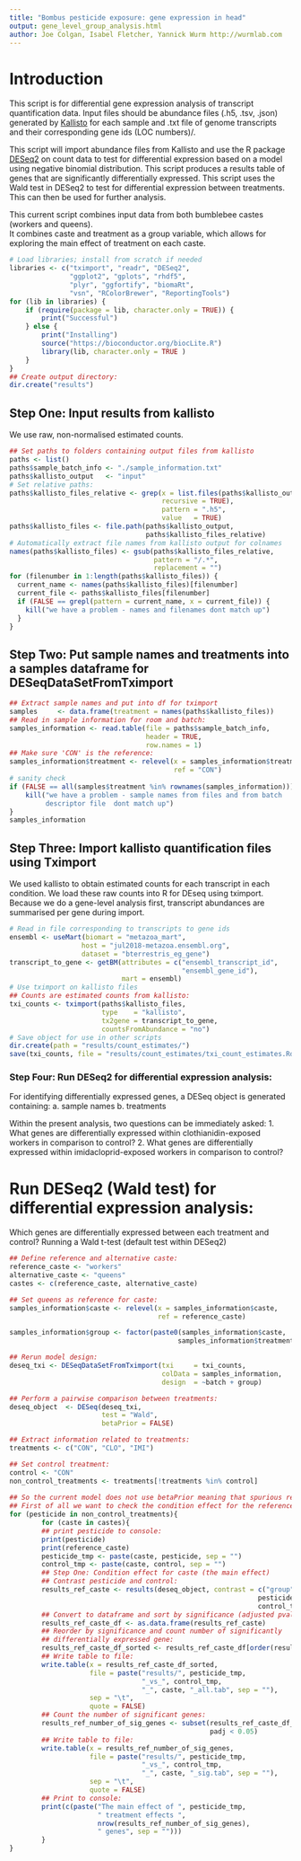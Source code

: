 ```yaml
--- 
title: "Bombus pesticide exposure: gene expression in head"
output: gene_level_group_analysis.html
author: Joe Colgan, Isabel Fletcher, Yannick Wurm http://wurmlab.com
--- 
```


# Introduction
This script is for differential gene expression analysis of transcript quantification data.
Input files should be abundance files (.h5, .tsv, .json) generated by [Kallisto](https://pachterlab.github.io/kallisto/manual) 
for each sample and .txt file of genome transcripts 
and their corresponding gene ids (LOC numbers)/.

This script will import abundance files from Kallisto and use the R package [DESeq2](http://bioconductor.org/packages/release/bioc/html/DESeq.html) on count data to test for 
differential expression based on a model using negative binomial distribution.
This script produces a results table of genes that are significantly differentially expressed. 
This script uses the Wald test in DESeq2 to test for differential expression between treatments.
This can then be used for further analysis. 

This current script combines input data from both bumblebee castes (workers and queens).  
It combines caste and treatment as a group variable, which allows for exploring the main effect of treatment on
each caste. 

```r
# Load libraries; install from scratch if needed
libraries <- c("tximport", "readr", "DESeq2",
               "ggplot2", "gplots", "rhdf5",
               "plyr", "ggfortify", "biomaRt",
               "vsn", "RColorBrewer", "ReportingTools")
for (lib in libraries) {
    if (require(package = lib, character.only = TRUE)) {
        print("Successful")
    } else {
        print("Installing")
        source("https://bioconductor.org/biocLite.R")
        library(lib, character.only = TRUE )
    }
}
## Create output directory:
dir.create("results")
```

## Step One: Input results from kallisto

We use raw, non-normalised estimated counts.
```r
## Set paths to folders containing output files from kallisto
paths <- list()
paths$sample_batch_info <- "./sample_information.txt"
paths$kallisto_output   <- "input"
# Set relative paths:
paths$kallisto_files_relative <- grep(x = list.files(paths$kallisto_output,
                                      recursive = TRUE),
                                      pattern = ".h5",
                                      value   = TRUE)
paths$kallisto_files <- file.path(paths$kallisto_output,
                                  paths$kallisto_files_relative)
# Automatically extract file names from kallisto output for colnames
names(paths$kallisto_files) <- gsub(paths$kallisto_files_relative,
                                    pattern = "/.*",
                                    replacement = "")
for (filenumber in 1:length(paths$kallisto_files)) {
  current_name <- names(paths$kallisto_files)[filenumber]
  current_file <- paths$kallisto_files[filenumber]
  if (FALSE == grepl(pattern = current_name, x = current_file)) {
    kill("we have a problem - names and filenames dont match up")
  }
}
```

## Step Two: Put sample names and treatments into a samples dataframe for DESeqDataSetFromTximport

```r
## Extract sample names and put into df for tximport
samples     <- data.frame(treatment = names(paths$kallisto_files))
## Read in sample information for room and batch:
samples_information <- read.table(file = paths$sample_batch_info,
                                  header = TRUE,
                                  row.names = 1)
## Make sure 'CON' is the reference:
samples_information$treatment <- relevel(x = samples_information$treatment,
                                         ref = "CON")
# sanity check
if (FALSE == all(samples$treatment %in% rownames(samples_information))) {
    kill("we have a problem - sample names from files and from batch
         descriptor file  dont match up")
}
samples_information
```

## Step Three: Import kallisto quantification files using Tximport

We used kallisto to obtain estimated counts for each transcript in each condition. 
We load these raw counts into R for DEseq using tximport. 
Because we do a gene-level analysis first, transcript abundances are summarised per gene during import.

```r
# Read in file corresponding to transcripts to gene ids
ensembl <- useMart(biomart = "metazoa_mart",
                  host = "jul2018-metazoa.ensembl.org",
                  dataset = "bterrestris_eg_gene")
transcript_to_gene <- getBM(attributes = c("ensembl_transcript_id",
                                           "ensembl_gene_id"),
                            mart = ensembl)
# Use tximport on kallisto files 
## Counts are estimated counts from kallisto:
txi_counts <- tximport(paths$kallisto_files,
                       type    = "kallisto",
                       tx2gene = transcript_to_gene,
                       countsFromAbundance = "no")
# Save object for use in other scripts
dir.create(path = "results/count_estimates/")
save(txi_counts, file = "results/count_estimates/txi_count_estimates.Rdata")
```

### Step Four: Run DESeq2 for differential expression analysis:

For identifying differentially expressed genes, a DESeq object is generated containing:
    a. sample names
    b. treatments
    
Within the present analysis, two questions can be immediately asked:
    1. What genes are differentially expressed within clothianidin-exposed workers in comparison to control?
    2. What genes are differentially expressed within imidacloprid-exposed workers in comparison to control?

# Run DESeq2 (Wald test) for differential expression analysis:
  Which genes are differentially expressed between each treatment and control?
  Running a Wald t-test (default test within DESeq2)
  
```r
## Define reference and alternative caste:
reference_caste <- "workers"
alternative_caste <- "queens"
castes <- c(reference_caste, alternative_caste)

## Set queens as reference for caste:
samples_information$caste <- relevel(x = samples_information$caste,
                                     ref = reference_caste)

samples_information$group <- factor(paste0(samples_information$caste,
                                          samples_information$treatment))

## Rerun model design:
deseq_txi <- DESeqDataSetFromTximport(txi     = txi_counts,
                                      colData = samples_information,
                                      design  = ~batch + group)

## Perform a pairwise comparison between treatments:
deseq_object  <- DESeq(deseq_txi,
                       test = "Wald",
                       betaPrior = FALSE)

## Extract information related to treatments:
treatments <- c("CON", "CLO", "IMI")

## Set control treatment:
control <- "CON"
non_control_treatments <- treatments[!treatments %in% control]
  
## So the current model does not use betaPrior meaning that spurious results may be introduced:
## First of all we want to check the condition effect for the reference caste (i.e. queens)
for (pesticide in non_control_treatments){
        for (caste in castes){
        ## print pesticide to console:
        print(pesticide)
        print(reference_caste)
        pesticide_tmp <- paste(caste, pesticide, sep = "")
        control_tmp <- paste(caste, control, sep = "")
        ## Step One: Condition effect for caste (the main effect)
        ## Contrast pesticide and control:
        results_ref_caste <- results(deseq_object, contrast = c("group",
                                                              pesticide_tmp,
                                                              control_tmp))
        ## Convert to dataframe and sort by significance (adjusted pvalue):
        results_ref_caste_df <- as.data.frame(results_ref_caste)
        ## Reorder by significance and count number of significantly
        ## differentially expressed gene:
        results_ref_caste_df_sorted <- results_ref_caste_df[order(results_ref_caste_df$padj), ]
        ## Write table to file:
        write.table(x = results_ref_caste_df_sorted,
                    file = paste("results/", pesticide_tmp,
                                 "_vs_", control_tmp,
                                 "_", caste, "_all.tab", sep = ""),
                    sep = "\t",
                    quote = FALSE)
        ## Count the number of significant genes:
        results_ref_number_of_sig_genes <- subset(results_ref_caste_df_sorted,
                                                  padj < 0.05)
        ## Write table to file:
        write.table(x = results_ref_number_of_sig_genes,
                    file = paste("results/", pesticide_tmp,
                                 "_vs_", control_tmp,
                                 "_", caste, "_sig.tab", sep = ""),
                    sep = "\t",
                    quote = FALSE)
        ## Print to console:
        print(c(paste("The main effect of ", pesticide_tmp,
                      " treatment effects ",
                      nrow(results_ref_number_of_sig_genes),
                      " genes", sep = "")))
        }
}
```
